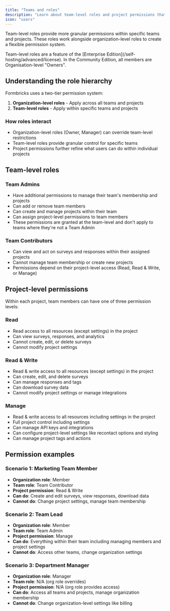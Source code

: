 ```yaml
---
title: "Teams and roles"
description: "Learn about team-level roles and project permissions that enable granular access control within teams and projects."
icon: "users"
---
```


Team-level roles provide more granular permissions within specific teams and projects. These roles work alongside organization-level roles to create a flexible permission system.

<Note>
  Team-level roles are a feature of the [Enterprise Edition](/self-hosting/advanced/license). In the Community Edition, all members are Organisation-level "Owners".
</Note>

## Understanding the role hierarchy

Formbricks uses a two-tier permission system:

1. **Organization-level roles** - Apply across all teams and projects
2. **Team-level roles** - Apply within specific teams and projects

### How roles interact

- Organization-level roles (Owner, Manager) can override team-level restrictions
- Team-level roles provide granular control for specific teams
- Project permissions further refine what users can do within individual projects

## Team-level roles

### Team Admins
- Have additional permissions to manage their team's membership and projects
- Can add or remove team members
- Can create and manage projects within their team
- Can assign project-level permissions to team members
- These permissions are granted at the team-level and don't apply to teams where they're not a Team Admin

### Team Contributors
- Can view and act on surveys and responses within their assigned projects
- Cannot manage team membership or create new projects
- Permissions depend on their project-level access (Read, Read & Write, or Manage)

## Project-level permissions

Within each project, team members can have one of three permission levels:

### Read
- Read access to all resources (except settings) in the project
- Can view surveys, responses, and analytics
- Cannot create, edit, or delete surveys
- Cannot modify project settings

### Read & Write
- Read & write access to all resources (except settings) in the project
- Can create, edit, and delete surveys
- Can manage responses and tags
- Can download survey data
- Cannot modify project settings or manage integrations

### Manage
- Read & write access to all resources including settings in the project
- Full project control including settings
- Can manage API keys and integrations
- Can configure project-level settings like recontact options and styling
- Can manage project tags and actions

## Permission examples

### Scenario 1: Marketing Team Member
- **Organization role**: Member
- **Team role**: Team Contributor
- **Project permission**: Read & Write
- **Can do**: Create and edit surveys, view responses, download data
- **Cannot do**: Change project settings, manage team membership

### Scenario 2: Team Lead
- **Organization role**: Member
- **Team role**: Team Admin
- **Project permission**: Manage
- **Can do**: Everything within their team including managing members and project settings
- **Cannot do**: Access other teams, change organization settings

### Scenario 3: Department Manager
- **Organization role**: Manager
- **Team role**: N/A (org role overrides)
- **Project permission**: N/A (org role provides access)
- **Can do**: Access all teams and projects, manage organization membership
- **Cannot do**: Change organization-level settings like billing

